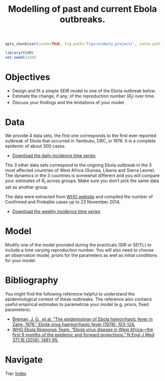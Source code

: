 % Modelling of past and current Ebola outbreaks.

```r
opts_chunk$set(cache=TRUE, fig.path='figure/ebola_project/', cache.path='cache/ebola_project/' ,fig.cap='', fig.align="center", message=FALSE, tidy=TRUE, warning=FALSE)
```

```r
library(fitR)
set.seed(1234)
```

# Objectives

* Design and fit a simple SEIR model to one of the Ebola outbreak below.
* Estimate the change, if any, of the reproduction number ($R_t$) over time.
* Discuss your findings and the limitations of your model. 

# Data

We provide 4 data sets, the first one corresponds to the first ever reported outbreak of Ebola that occurred in Yambuku, DRC, in 1976. It is a complete epidemic of about 300 cases. 

* [Download the daily incidence time series](data/Ebola_Yambuku_1976.csv)

The 3 other data sets correspond to the ongoing Ebola outbreak in the 3 most affected countries of West Africa (Guinea, Liberia and Sierra Leone). 
The dynamics in the 3 countries is somewhat different and you will compare your estimates of $R_t$ across groups. Make sure you don't pick the same data set as another group.

The data were extracted from [WHO website](http://www.who.int/csr/disease/ebola/situation-reports/en/?m=20141126) and compiled the number of Confirmed and Probable cases up to 23 November 2014.

* [Download the weekly incidence time series](data/Ebola_West_Africa_2014_WHO.csv) 

# Model

Modify one of the model provided during the practicals (SIR or SEITL) to include a time varying reproduction number. You will also need to choose an observation model, priors for the parameters as well as initial conditions for your model.

# Bibliography

You might find the following reference helpful to understand the epidemiological context of these outbreaks. The reference also contains useful empirical estimates to parametrize your model (e.g. priors, fixed parameters).

* [Breman, J. G., et al. "The epidemiology of Ebola hemorrhagic fever in Zaire, 1976." Ebola virus haemorrhagic fever (1978): 103-124.](external_ref/Breman_1978.pdf)
* [WHO Ebola Response Team. "Ebola virus disease in West Africa—the first 9 months of the epidemic and forward projections." N Engl J Med 371.16 (2014): 1481-95.](external_ref/WHO_Ebola_Response_Team_2014_New_England_Journal_of_Medicine.pdf)

<div>
# Navigate
Top: [Index](index.html)
</div>

